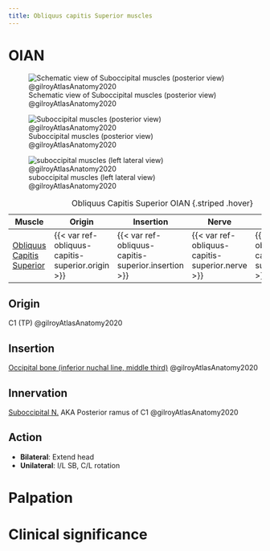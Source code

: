 ```yaml
---
title: Obliquus capitis Superior muscles
---
```


# OIAN
![Schematic view of Suboccipital muscles (posterior view) @gilroyAtlasAnatomy2020](/The Archive/Anatomy/Muscles/Muscles of the back/Suboccipital Muscles/images/suboccipitals 3.6a gilroyAtlasAnatomy2020.png)

![Suboccipital muscles (posterior view) @gilroyAtlasAnatomy2020](/The Archive/Anatomy/Muscles/Muscles of the back/images/313b Deep intrinsic back muscles.png)

![suboccipital muscles (left lateral view) @gilroyAtlasAnatomy2020](/The Archive/Anatomy/Muscles/Muscles of the back/Suboccipital Muscles/images/suboccipitals left lateral 3.6c gilroyAtlasAnatomy2020.png)

| Muscle  | Origin  | Insertion | Nerve | Action |
|--------|----------|-----------|-------|--------|
| [Obliquus Capitis Superior]({{< var ref-obliquus-capitis-superior.path >}}) | {{< var ref-obliquus-capitis-superior.origin >}} | {{< var ref-obliquus-capitis-superior.insertion >}} | {{< var ref-obliquus-capitis-superior.nerve >}} | {{< var ref-obliquus-capitis-superior.action >}} |
: Obliquus Capitis Superior OIAN {.striped .hover}

## Origin
C1 (TP) @gilroyAtlasAnatomy2020

## Insertion
[Occipital bone (inferior nuchal line, middle third)]({{< var ref-occipital-bone.path >}}) @gilroyAtlasAnatomy2020

## Innervation
[Suboccipital N.]({{< var ref-suboccipital-nerve.path >}}) AKA Posterior ramus of C1 @gilroyAtlasAnatomy2020

## Action

- **Bilateral**: Extend head
- **Unilateral**: I/L SB, C/L rotation

# Palpation


# Clinical significance